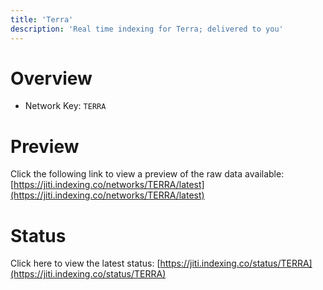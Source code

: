 ```yaml
---
title: 'Terra'
description: 'Real time indexing for Terra; delivered to you'
---
```


# Overview
- Network Key: `TERRA`

# Preview
Click the following link to view a preview of the raw data available: [https://jiti.indexing.co/networks/TERRA/latest](https://jiti.indexing.co/networks/TERRA/latest)

# Status
Click here to view the latest status: [https://jiti.indexing.co/status/TERRA](https://jiti.indexing.co/status/TERRA)
